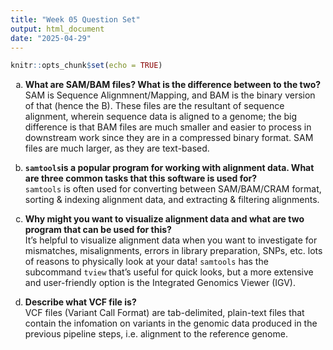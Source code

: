 ```yaml
---
title: "Week 05 Question Set"
output: html_document
date: "2025-04-29"
---
```


```r
knitr::opts_chunk$set(echo = TRUE)
```

a)  **What are SAM/BAM files? What is the difference between to the two?**\
SAM is Sequence Alignmnent/Mapping, and BAM is the binary version of that (hence the B). These files are the resultant of sequence alignment, wherein sequence data is aligned to a genome; the big difference is that BAM files are much smaller and easier to process in downstream work since they are in a compressed binary format. SAM files are much larger, as they are text-based.

b)  **`samtools`is a popular program for working with alignment data. What are three common tasks that this software is used for?**\
`samtools` is often used for converting between SAM/BAM/CRAM format, sorting & indexing alignment data, and extracting & filtering alignments.

c)  **Why might you want to visualize alignment data and what are two program that can be used for this?**\
It's helpful to visualize alignment data when you want to investigate for mismatches, misalignments, errors in library preparation, SNPs, etc. lots of reasons to physically look at your data! `samtools` has the subcommand `tview` that's useful for quick looks, but a more extensive and user-friendly option is the Integrated Genomics Viewer (IGV).

d)  **Describe what VCF file is?**\
VCF files (Variant Call Format) are tab-delimited, plain-text files that contain the infomation on variants in the genomic data produced in the previous pipeline steps, i.e. alignment to the reference genome.
